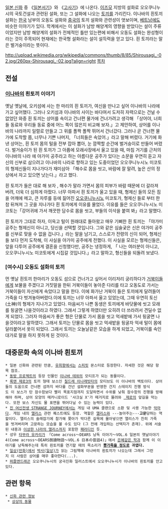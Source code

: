 {{{+1 因幡の白兎}}}

[[일본 신화]] 중 《[[일본서기]]》와 《[[고사기]]》에 나온다. [[이즈모]] 지방의 설화로 오오쿠니누시의 국토건설과 관련된 설화, 또는 그 설화에 나오는 [[토끼]]를 가리킨다. 이나바의 흰토끼 설화는 [[한국]] 남부의 오동도 설화와 [[중국]]의 토끼 설화와 관련성이 엿보이며, [[베트남]]에도 비슷한 이야기가 있다. 학계에서는 이 설화가 남방 해양계의 영향을 받았다는 설이 주류이었지만 남방 해양계의 설화가 전체적인 틀만 있는편에 비해서 오동도 설화는 완성형이라는 것이 주목되어 현재에는 한국형 설화라는 설이 설득력을 얻고 있다. 흰 토끼라는 말은 벌거숭이라는 뜻이다.

http://upload.wikimedia.org/wikipedia/commons/thumb/8/85/Shirousagi_-02.jpg/260px-Shirousagi_-02.jpg?align=right [[목차]]

== 전설 ==
=== [[이나바]]의 흰토끼 이야기 ===
옛날 옛날에, 오키섬에 사는 한 마리의 흰 토끼가, 여신을 만나고 싶어 이나바의 나라에 가고 싶어했다. 그러나 오키섬과 이나바의 사이는 바다여서 도저히 자력으로는 건널 수 없었던 와중 흰 토끼는 상어를 속이고 건너편 물가에 건너가려고 생각해 「상어야, 너희들 동료와 우리들 동료 중에 어느 쪽이 많은지 비교해 보자.」고 제안하여, 상어를 이나바의 나라까지 일렬로 만들고 그 위를 폴짝 폴짝 뛰어서 건너갔다. 그러나 곧 건너편 물가에 도착할 쯤, 너무나 기쁜 나머지, 「너희들은 속았어.」라고 말해 버렸다. 거기에 화낸 상어는, 흰 토끼 몸의 털을 전부 잡아 뽑아, 눈 깜짝할  순간에 벌거숭이로 만들어 버렸다. 벌거숭이가 된 흰 토끼가 그 아픔에 모래사장에서 울고 있을 때, 마침 거기를 근처의 이나바의 나라 에 야가미 공주라고 하는 아름다운 공주가 있다는 소문을 우연히 듣고 자신의 신부로 삼으려고 이나바의 나라로 향하고 있는 도중이었던 오오쿠니누시노 미코토의 형제신들이 지나가다가 재미삼아 「해수로 몸을 씻고, 바람에 잘 말려, 높은 산의 정상에서 자고 있으면 낫는다.」라고 했다.

흰 토끼가 들은 대로 해 보자 , 해수가 말라 가면서 몸의 피부가 바람 때문에 더 갈라져 버려, 더욱 더 심하게 아팠다. 너무 아파서 흰 토끼가 울고 있을 때, 형제신 들의 모든 짐을 어깨에 메고, 큰 자루를 등에 짊어진 [[오오쿠니누시]]노 미코토가, 형제신 들로 부터 한참 뒤쳐져 그 곳을 지나가다 흰 토끼에게 이유를 물었다. 이유를 들은 오오쿠니누시노 미코토는「강어귀에 가서 깨끗한 담수로 몸을 씻고, 부들의 이삭을 붙여 봐」라고 말했다.

흰 토끼가 그대로 하자, 이윽고 털이 원래대로 돌아왔고 매우 기뻐한 흰 토끼는 「야가미 공주는 형제신이 아니고, 당신을 선택할 것입니다. 그와 같은 심술궂은 신은 야가미 공주를 신부로 맞을 수 없을 겁니다.」라는 말을 남기고, 스스로가 전령의 신이 되어, 형제신들 보다 먼저 도착해, 이 사실을 야가미 공주에게 전했다. 이 사실을 모르는 형제신들은, 앞을 다투어 공주에게 결혼을 신청했다만, 공주는 냉정하게, 「 나는 여러분이 아니고, 오오쿠니누시노 미코토에게 시집갈 것입니다.」라고 말하고, 형신들을 되돌려 보냈다.

=== [여수시] 오동도 설화의 토끼 ===
먼 옛날 흰토끼 한마리가 오동도 섬으로 건너가고 싶어서 이리저리 궁리하다가 [[거북이]]들에게 보물을 주겠다고 거짓말을 한뒤 거북이들이 놓아준 다리를 타고 오동도로 가서는 거북이들이 자신에게 속았다고 말을 한다. 이에 화가난 거북이 들은 토끼에게 달려들어 가죽을 다 벗겨놓아버렸다.이에 토끼는 너무 아파서 울고 있었는데, 그때 우연히 토신(土神)의 형제가 지나가고 있었다. 마음씨가 나쁜 동생은 토끼에게 바닷물에 씻고 모래를 뒹굴면 나을것이라고 하였다. 그래서 그렇게 하였더만 오히려 더 쓰라려서 견딜수 없게 되었다. 그러자 마음씨가 좋은 형은 단물로 가서 몸을 씻고 억새밭에 가서 뒹굴면 나을것이라고 말하였다. 그래서 토끼는 단물로 몸을 씻고 억새밭을 뒹굴자 억새 털이 몸에 달라붙어서 옷이 되었다. 그래서 토끼는 오늘날같은 모습을 하게 되었고, 거북이를 속인 대가로 말을 하지 못하게 된 것이다.

== 대중문화 속의 이나바 흰토끼 ==
 * 일본 신화와 관련된 만큼, [[유희왕]]에서는 [[스피릿]] 몬스터로 등장한다. 자세한 것은 해당 항목 참조.
 * [[동방 프로젝트]]의 등장 인물인 [[이나바 테위]]의 모티프가 되는 동물이다.
 * [[록맨 제로3]]의 토끼 형태 보스인 [[칠드레 이나래빗타]]의 모티브도 이 이나바의 백토이다. 상어들의 도움으로 건너편 섬까지 바다를 건넌 설화부분을 반영한 건지 스테이지 진행 방식도 이 보스가 탄 잠수함보다 빨리 목표지점까지 도달하면서 수위를 낮춰 잠수함의 진행을 방해해야 하며, 상어 모양의 메카니로이드 '샤크실 X'가 떼거지로 몰려와 [[제로(록맨 시리즈)| 제로]]의 앞길을 막는다. 또한 보스 자신도 물 표면을 뛰어다닐 수 있는 능력이 있다.
 * [[진 여신전생 STRANGE JOURNEY]]에서는 게임 내 UMA 클랜으로 소환 밎 사용 가능한 [[악마]]다. 게임 내의 [[앨리스]] 관련 퀘스트에도 등장. 역할은 [[앨리스]]와 ---놀아주는---'''고문'''당하는 역할이다. 앨리스의 술래잡기에 참가해 쫒아가 막다른 길목에 몰아넣으면 앨리스가 친히 가죽을 벗겨버리며 고문하는 모습을 볼 수도 있다 (그 전에 개입하는 선택지가 존재). 위에 서술된 내용과 [[이상한 나라의 앨리스]]까지 포함한 [[패러디]]인 듯. 
 * 성우 [[타무라 유카리]]가 「Come across～DEARS 낭독 이야기～VOL.6 일본의 옛날이야기4(Come across～DEARS朗讀物語～VOL.6 日本の昔話4)」에서 [[은혜갚은 학]]과 함께 이 이야기를 낭독해주는데 특히 흰토끼를 연기할 때의 목소리가 '''[[뿅가죽네|뿅가죽을 정도로]] 귀엽다.'''
 * [[일상(만화)]]에서 [[박사(일상)]]가 읽는 그림책에 이나바의 흰토끼가 나오는데 그래서 그런지 이 사람은 상어를 매우 좋아한다(...).
 * [[퍼즐앤드래곤]] 오오쿠니누시의 궁극진화 일러스트에서 오오쿠니누시가 이나바의 흰토끼를 안고있다.

== 관련 항목 ==
 * [[신화 관련 정보]]
  * [[상상의 동물]]
